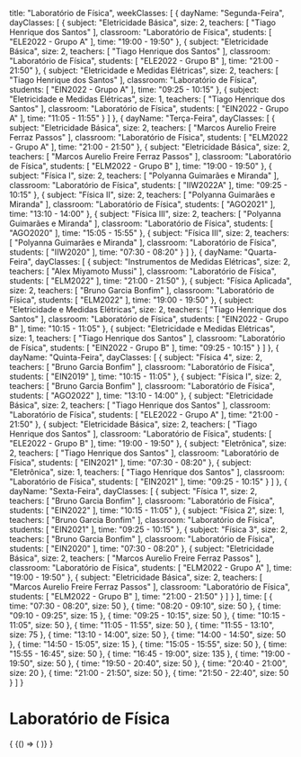  title: "Laboratório de Física",
  weekClasses: [
    {
      dayName: "Segunda-Feira",
      dayClasses: [
        {
          subject: "Eletricidade Básica",
          size: 2,
          teachers: [
            "Tiago Henrique dos Santos"
          ],
          classroom: "Laboratório de Física",
          students: [
            "ELE2022 - Grupo A"
          ],
          time: "19:00 - 19:50"
        },
        {
          subject: "Eletricidade Básica",
          size: 2,
          teachers: [
            "Tiago Henrique dos Santos"
          ],
          classroom: "Laboratório de Física",
          students: [
            "ELE2022 - Grupo B"
          ],
          time: "21:00 - 21:50"
        },
        {
          subject: "Eletricidade e Medidas Elétricas",
          size: 2,
          teachers: [
            "Tiago Henrique dos Santos"
          ],
          classroom: "Laboratório de Física",
          students: [
            "EIN2022 - Grupo A"
          ],
          time: "09:25 - 10:15"
        },
        {
          subject: "Eletricidade e Medidas Elétricas",
          size: 1,
          teachers: [
            "Tiago Henrique dos Santos"
          ],
          classroom: "Laboratório de Física",
          students: [
            "EIN2022 - Grupo A"
          ],
          time: "11:05 - 11:55"
        }
      ]
    },
    {
      dayName: "Terça-Feira",
      dayClasses: [
        {
          subject: "Eletricidade Básica",
          size: 2,
          teachers: [
            "Marcos Aurelio Freire Ferraz Passos"
          ],
          classroom: "Laboratório de Física",
          students: [
            "ELM2022 - Grupo A"
          ],
          time: "21:00 - 21:50"
        },
        {
          subject: "Eletricidade Básica",
          size: 2,
          teachers: [
            "Marcos Aurelio Freire Ferraz Passos"
          ],
          classroom: "Laboratório de Física",
          students: [
            "ELM2022 - Grupo B"
          ],
          time: "19:00 - 19:50"
        },
        {
          subject: "Física I",
          size: 2,
          teachers: [
            "Polyanna Guimarães e Miranda"
          ],
          classroom: "Laboratório de Física",
          students: [
            "IIW2022A"
          ],
          time: "09:25 - 10:15"
        },
        {
          subject: "Física II",
          size: 2,
          teachers: [
            "Polyanna Guimarães e Miranda"
          ],
          classroom: "Laboratório de Física",
          students: [
            "AGO2021"
          ],
          time: "13:10 - 14:00"
        },
        {
          subject: "Física III",
          size: 2,
          teachers: [
            "Polyanna Guimarães e Miranda"
          ],
          classroom: "Laboratório de Física",
          students: [
            "AGO2020"
          ],
          time: "15:05 - 15:55"
        },
        {
          subject: "Física III",
          size: 2,
          teachers: [
            "Polyanna Guimarães e Miranda"
          ],
          classroom: "Laboratório de Física",
          students: [
            "IIW2020"
          ],
          time: "07:30 - 08:20"
        }
      ]
    },
    {
      dayName: "Quarta-Feira",
      dayClasses: [
        {
          subject: "Instrumentos de Medidas Elétricas",
          size: 2,
          teachers: [
            "Alex Miyamoto Mussi"
          ],
          classroom: "Laboratório de Física",
          students: [
            "ELM2022"
          ],
          time: "21:00 - 21:50"
        },
        {
          subject: "Física Aplicada",
          size: 2,
          teachers: [
            "Bruno Garcia Bonfim"
          ],
          classroom: "Laboratório de Física",
          students: [
            "ELM2022"
          ],
          time: "19:00 - 19:50"
        },
        {
          subject: "Eletricidade e Medidas Elétricas",
          size: 2,
          teachers: [
            "Tiago Henrique dos Santos"
          ],
          classroom: "Laboratório de Física",
          students: [
            "EIN2022 - Grupo B"
          ],
          time: "10:15 - 11:05"
        },
        {
          subject: "Eletricidade e Medidas Elétricas",
          size: 1,
          teachers: [
            "Tiago Henrique dos Santos"
          ],
          classroom: "Laboratório de Física",
          students: [
            "EIN2022 - Grupo B"
          ],
          time: "09:25 - 10:15"
        }
      ]
    },
    {
      dayName: "Quinta-Feira",
      dayClasses: [
        {
          subject: "Física 4",
          size: 2,
          teachers: [
            "Bruno Garcia Bonfim"
          ],
          classroom: "Laboratório de Física",
          students: [
            "EIN2019"
          ],
          time: "10:15 - 11:05"
        },
        {
          subject: "Física I",
          size: 2,
          teachers: [
            "Bruno Garcia Bonfim"
          ],
          classroom: "Laboratório de Física",
          students: [
            "AGO2022"
          ],
          time: "13:10 - 14:00"
        },
        {
          subject: "Eletricidade Básica",
          size: 2,
          teachers: [
            "Tiago Henrique dos Santos"
          ],
          classroom: "Laboratório de Física",
          students: [
            "ELE2022 - Grupo A"
          ],
          time: "21:00 - 21:50"
        },
        {
          subject: "Eletricidade Básica",
          size: 2,
          teachers: [
            "Tiago Henrique dos Santos"
          ],
          classroom: "Laboratório de Física",
          students: [
            "ELE2022 - Grupo B"
          ],
          time: "19:00 - 19:50"
        },
        {
          subject: "Eletrônica",
          size: 2,
          teachers: [
            "Tiago Henrique dos Santos"
          ],
          classroom: "Laboratório de Física",
          students: [
            "EIN2021"
          ],
          time: "07:30 - 08:20"
        },
        {
          subject: "Eletrônica",
          size: 1,
          teachers: [
            "Tiago Henrique dos Santos"
          ],
          classroom: "Laboratório de Física",
          students: [
            "EIN2021"
          ],
          time: "09:25 - 10:15"
        }
      ]
    },
    {
      dayName: "Sexta-Feira",
      dayClasses: [
        {
          subject: "Física 1",
          size: 2,
          teachers: [
            "Bruno Garcia Bonfim"
          ],
          classroom: "Laboratório de Física",
          students: [
            "EIN2022"
          ],
          time: "10:15 - 11:05"
        },
        {
          subject: "Física 2",
          size: 1,
          teachers: [
            "Bruno Garcia Bonfim"
          ],
          classroom: "Laboratório de Física",
          students: [
            "EIN2021"
          ],
          time: "09:25 - 10:15"
        },
        {
          subject: "Física 3",
          size: 2,
          teachers: [
            "Bruno Garcia Bonfim"
          ],
          classroom: "Laboratório de Física",
          students: [
            "EIN2020"
          ],
          time: "07:30 - 08:20"
        },
        {
          subject: "Eletricidade Básica",
          size: 2,
          teachers: [
            "Marcos Aurelio Freire Ferraz Passos"
          ],
          classroom: "Laboratório de Física",
          students: [
            "ELM2022 - Grupo A"
          ],
          time: "19:00 - 19:50"
        },
        {
          subject: "Eletricidade Básica",
          size: 2,
          teachers: [
            "Marcos Aurelio Freire Ferraz Passos"
          ],
          classroom: "Laboratório de Física",
          students: [
            "ELM2022 - Grupo B"
          ],
          time: "21:00 - 21:50"
        }
      ]
    }
  ],
  time: [
    {
      time: "07:30 - 08:20",
      size: 50
    },
    {
      time: "08:20 - 09:10",
      size: 50
    },
    {
      time: "09:10 - 09:25",
      size: 15
    },
    {
      time: "09:25 - 10:15",
      size: 50
    },
    {
      time: "10:15 - 11:05",
      size: 50
    },
    {
      time: "11:05 - 11:55",
      size: 50
    },
    {
      time: "11:55 - 13:10",
      size: 75
    },
    {
      time: "13:10 - 14:00",
      size: 50
    },
    {
      time: "14:00 - 14:50",
      size: 50
    },
    {
      time: "14:50 - 15:05",
      size: 15
    },
    {
      time: "15:05 - 15:55",
      size: 50
    },
    {
      time: "15:55 - 16:45",
      size: 50
    },
    {
      time: "16:45 - 19:00",
      size: 135
    },
    {
      time: "19:00 - 19:50",
      size: 50
    },
    {
      time: "19:50 - 20:40",
      size: 50
    },
    {
      time: "20:40 - 21:00",
      size: 20
    },
    {
      time: "21:00 - 21:50",
      size: 50
    },
    {
      time: "21:50 - 22:40",
      size: 50
    }
  ]
}

# Laboratório de Física

<div>
  {
    <BrowserOnly>
      {() => (
        <Grid
          title={data.title}
          weekClasses={data.weekClasses}
          time={data.time}
        />
      )}
    </BrowserOnly>
  }
</div>
